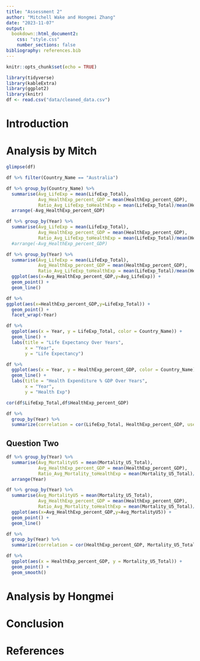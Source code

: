 ```yaml
---
title: "Assessment 2"
author: "Mitchell Wake and Hongmei Zhang"
date: "2023-11-07"
output: 
  bookdown::html_document2:
    css: "style.css"
    number_sections: false 
bibliography: references.bib
---
```


```r
knitr::opts_chunk$set(echo = TRUE)
```

```r
library(tidyverse)
library(kableExtra)
library(ggplot2)
library(knitr)
df <- read.csv("data/cleaned_data.csv")

```



# Introduction


# Analysis by Mitch

```r
glimpse(df)
```
```r
df %>% filter(Country_Name == "Australia")
```

```r
df %>% group_by(Country_Name) %>%
  summarise(Avg_LifeExp = mean(LifeExp_Total),
            Avg_HealthExp_percent_GDP = mean(HealthExp_percent_GDP),
            Ratio_Avg_LifeExp_toHealthExp = mean(LifeExp_Total)/mean(HealthExp_percent_GDP)) %>%
  arrange(-Avg_HealthExp_percent_GDP)
```
```r
df %>% group_by(Year) %>%
  summarise(Avg_LifeExp = mean(LifeExp_Total),
            Avg_HealthExp_percent_GDP = mean(HealthExp_percent_GDP),
            Ratio_Avg_LifeExp_toHealthExp = mean(LifeExp_Total)/mean(HealthExp_percent_GDP)) %>%
  #arrange(-Avg_HealthExp_percent_GDP)
```

```r
df %>% group_by(Year) %>%
  summarise(Avg_LifeExp = mean(LifeExp_Total),
            Avg_HealthExp_percent_GDP = mean(HealthExp_percent_GDP),
            Ratio_Avg_LifeExp_toHealthExp = mean(LifeExp_Total)/mean(HealthExp_percent_GDP)) %>%
  ggplot(aes(x=Avg_HealthExp_percent_GDP,y=Avg_LifeExp)) + 
  geom_point() +
  geom_line()
```



```r
df %>%
ggplot(aes(x=HealthExp_percent_GDP,y=LifeExp_Total)) +
  geom_point() +
  facet_wrap(~Year)
```



```r
df %>%
  ggplot(aes(x = Year, y = LifeExp_Total, color = Country_Name)) +
  geom_line() +
  labs(title = "Life Expectancy Over Years",
       x = "Year",
       y = "Life Expectancy")
```


```r
df %>%
  ggplot(aes(x = Year, y = HealthExp_percent_GDP, color = Country_Name)) +
  geom_line() +
  labs(title = "Health Expenditure % GDP Over Years",
       x = "Year",
       y = "Health Exp")
```

```r
cor(df$LifeExp_Total,df$HealthExp_percent_GDP)
```

```r
df %>%
  group_by(Year) %>%
  summarize(correlation = cor(LifeExp_Total, HealthExp_percent_GDP, use = "complete.obs"))
```



## Question Two

```r
df %>% group_by(Year) %>%
  summarise(Avg_MortalityU5 = mean(Mortality_U5_Total),
            Avg_HealthExp_percent_GDP = mean(HealthExp_percent_GDP),
            Ratio_Avg_Mortality_toHealthExp = mean(Mortality_U5_Total)/mean(HealthExp_percent_GDP)) %>%
  arrange(Year)
```

```r
df %>% group_by(Year) %>%
  summarise(Avg_MortalityU5 = mean(Mortality_U5_Total),
            Avg_HealthExp_percent_GDP = mean(HealthExp_percent_GDP),
            Ratio_Avg_Mortality_toHealthExp = mean(Mortality_U5_Total)/mean(HealthExp_percent_GDP)) %>%
  ggplot(aes(x=Avg_HealthExp_percent_GDP,y=Avg_MortalityU5)) +
  geom_point() +
  geom_line()
```
```r
df %>%
  group_by(Year) %>%
  summarize(correlation = cor(HealthExp_percent_GDP, Mortality_U5_Total, use = "complete.obs"))
```

```r
df %>%
  ggplot(aes(x = HealthExp_percent_GDP, y = Mortality_U5_Total)) + 
  geom_point() +
  geom_smooth()
```


# Analysis by Hongmei


# Conclusion


# References



